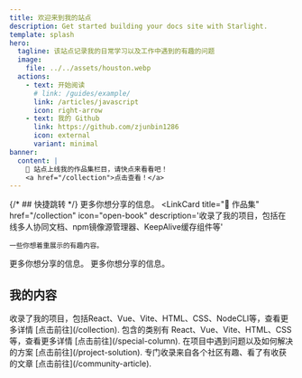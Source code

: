 ```yaml
---
title: 欢迎来到我的站点
description: Get started building your docs site with Starlight.
template: splash
hero:
  tagline: 该站点记录我的日常学习以及工作中遇到的有趣的问题
  image:
    file: ../../assets/houston.webp
  actions:
    - text: 开始阅读
      # link: /guides/example/
      link: /articles/javascript
      icon: right-arrow
    - text: 我的 Github
      link: https://github.com/zjunbin1286
      icon: external
      variant: minimal
banner:
  content: |
    📢 站点上线我的作品集栏目，请快点来看看吧！
    <a href="/collection">点击查看！</a>
---
```



{/* ## 快捷跳转 */}
<CardGrid>
  <LinkCard
    title="✍ 文章专栏"
    href="/special-column"
    icon="open-book"
    description='我的文章专栏，内容包括JavaScript、Vue、React、Node、HTML&CSS等'>
    更多你想分享的信息。
  </LinkCard>
  <LinkCard
    title="🌈 作品集"
    href="/collection"
    icon="open-book"
    description='收录了我的项目，包括在线多人协同文档、npm镜像源管理器、KeepAlive缓存组件等'
  >
    一些你想着重展示的有趣内容。
  </LinkCard>
  <LinkCard
    title="🔧 工作实际开发中的问题记录"
    href="/project-solution"
    icon="open-book"
    description='在工作项目中遇到问题以及如何解决的方案'>
    更多你想分享的信息。
  </LinkCard>
    <LinkCard
    title="🏂 社区转发"
    href="/community-article"
    icon="open-book"
    description='专门收录来自各个社区有趣、看了有收获的文章'>
    更多你想分享的信息。
  </LinkCard>
</CardGrid>

## 我的内容

<CardGrid stagger>
	<Card title="作品集" icon="pencil">
		收录了我的项目，包括React、Vue、Vite、HTML、CSS、NodeCLI等，查看更多详情 [点击前往](/collection).
	</Card>
	<Card title="文章专栏" icon="open-book">
		包含的类别有 React、Vue、Vite、HTML、CSS等，查看更多详情 [点击前往](/special-column).
	</Card>
  <Card title="工作实际开发中的问题记录" icon="setting">
		在项目中遇到问题以及如何解决的方案 [点击前往](/project-solution).
	</Card>
  <Card title="社区转发" icon="nix">
		专门收录来自各个社区有趣、看了有收获的文章 [点击前往](/community-article).
	</Card>
</CardGrid>
